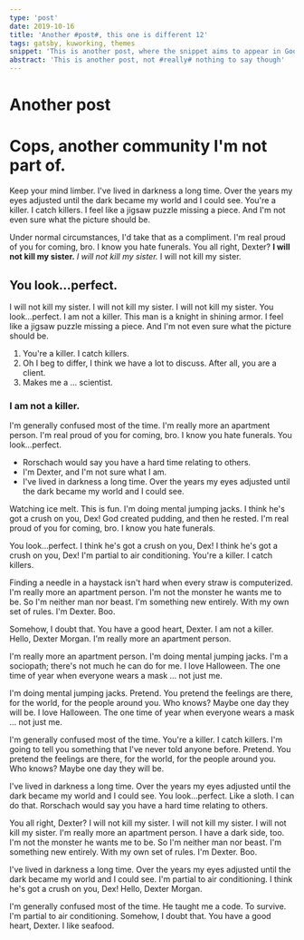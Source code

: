 ```yaml
---
type: 'post'
date: 2019-10-16
title: 'Another #post#, this one is different 12'
tags: gatsby, kuworking, themes
snippet: 'This is another post, where the snippet aims to appear in Google'
abstract: 'This is another post, not #really# nothing to say though'
---
```




# Another post

# Cops, another community I'm not part of.

Keep your mind limber. I've lived in darkness a long time. Over the years my eyes adjusted until the dark became my world and I could see. You're a killer. I catch killers. I feel like a jigsaw puzzle missing a piece. And I'm not even sure what the picture should be.

Under normal circumstances, I'd take that as a compliment. I'm real proud of you for coming, bro. I know you hate funerals. You all right, Dexter? __I will not kill my sister.__ *I will not kill my sister.* I will not kill my sister.

## You look…perfect.

I will not kill my sister. I will not kill my sister. I will not kill my sister. You look…perfect. I am not a killer. This man is a knight in shining armor. I feel like a jigsaw puzzle missing a piece. And I'm not even sure what the picture should be.

1. You're a killer. I catch killers.
2. Oh I beg to differ, I think we have a lot to discuss. After all, you are a client.
3. Makes me a … scientist.

### I am not a killer.

I'm generally confused most of the time. I'm really more an apartment person. I'm real proud of you for coming, bro. I know you hate funerals. You look…perfect.

* Rorschach would say you have a hard time relating to others.
* I'm Dexter, and I'm not sure what I am.
* I've lived in darkness a long time. Over the years my eyes adjusted until the dark became my world and I could see.

Watching ice melt. This is fun. I'm doing mental jumping jacks. I think he's got a crush on you, Dex! God created pudding, and then he rested. I'm real proud of you for coming, bro. I know you hate funerals.

You look…perfect. I think he's got a crush on you, Dex! I think he's got a crush on you, Dex! I'm partial to air conditioning. You're a killer. I catch killers.

Finding a needle in a haystack isn't hard when every straw is computerized. I'm really more an apartment person. I'm not the monster he wants me to be. So I'm neither man nor beast. I'm something new entirely. With my own set of rules. I'm Dexter. Boo.

Somehow, I doubt that. You have a good heart, Dexter. I am not a killer. Hello, Dexter Morgan. I'm really more an apartment person.

I'm really more an apartment person. I'm doing mental jumping jacks. I'm a sociopath; there's not much he can do for me. I love Halloween. The one time of year when everyone wears a mask … not just me.

I'm doing mental jumping jacks. Pretend. You pretend the feelings are there, for the world, for the people around you. Who knows? Maybe one day they will be. I love Halloween. The one time of year when everyone wears a mask … not just me.

I'm generally confused most of the time. You're a killer. I catch killers. I'm going to tell you something that I've never told anyone before. Pretend. You pretend the feelings are there, for the world, for the people around you. Who knows? Maybe one day they will be.

I've lived in darkness a long time. Over the years my eyes adjusted until the dark became my world and I could see. You look…perfect. Like a sloth. I can do that. Rorschach would say you have a hard time relating to others.

You all right, Dexter? I will not kill my sister. I will not kill my sister. I will not kill my sister. I'm really more an apartment person. I have a dark side, too. I'm not the monster he wants me to be. So I'm neither man nor beast. I'm something new entirely. With my own set of rules. I'm Dexter. Boo.

I've lived in darkness a long time. Over the years my eyes adjusted until the dark became my world and I could see. I'm partial to air conditioning. I think he's got a crush on you, Dex! Hello, Dexter Morgan.

I'm generally confused most of the time. He taught me a code. To survive. I'm partial to air conditioning. Somehow, I doubt that. You have a good heart, Dexter. I like seafood.
